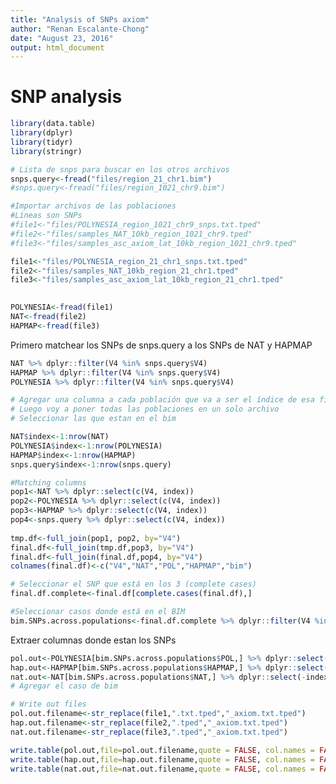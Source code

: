 ```yaml
---
title: "Analysis of SNPs axiom"
author: "Renan Escalante-Chong"
date: "August 23, 2016"
output: html_document
---
```


# SNP analysis

```r
library(data.table)
library(dplyr)
library(tidyr)
library(stringr)
```

```r
# Lista de snps para buscar en los otros archivos
snps.query<-fread("files/region_21_chr1.bim")
#snps.query<-fread("files/region_1021_chr9.bim")
```

```r
#Importar archivos de las poblaciones
#Líneas son SNPs
#file1<-"files/POLYNESIA_region_1021_chr9_snps.txt.tped"
#file2<-"files/samples_NAT_10kb_region_1021_chr9.tped"
#file3<-"files/samples_asc_axiom_lat_10kb_region_1021_chr9.tped"

file1<-"files/POLYNESIA_region_21_chr1_snps.txt.tped"
file2<-"files/samples_NAT_10kb_region_21_chr1.tped"
file3<-"files/samples_asc_axiom_lat_10kb_region_21_chr1.tped"
  

POLYNESIA<-fread(file1)
NAT<-fread(file2)
HAPMAP<-fread(file3)
```

Primero matchear los SNPs de snps.query a los SNPs de NAT y HAPMAP

```r
NAT %>% dplyr::filter(V4 %in% snps.query$V4)
HAPMAP %>% dplyr::filter(V4 %in% snps.query$V4)
POLYNESIA %>% dplyr::filter(V4 %in% snps.query$V4)
```

```r
# Agregar una columna a cada población que va a ser el índice de esa fila
# Luego voy a poner todas las poblaciones en un solo archivo
# Seleccionar las que estan en el bim

NAT$index<-1:nrow(NAT)
POLYNESIA$index<-1:nrow(POLYNESIA)
HAPMAP$index<-1:nrow(HAPMAP)
snps.query$index<-1:nrow(snps.query)

#Matching columns
pop1<-NAT %>% dplyr::select(c(V4, index))
pop2<-POLYNESIA %>% dplyr::select(c(V4, index))
pop3<-HAPMAP %>% dplyr::select(c(V4, index))
pop4<-snps.query %>% dplyr::select(c(V4, index))
  
tmp.df<-full_join(pop1, pop2, by="V4")
final.df<-full_join(tmp.df,pop3, by="V4")
final.df<-full_join(final.df,pop4, by="V4")
colnames(final.df)<-c("V4","NAT","POL","HAPMAP","bim")

# Seleccionar el SNP que está en los 3 (complete cases)
final.df.complete<-final.df[complete.cases(final.df),]

#Seleccionar casos donde está en el BIM
bim.SNPs.across.populations<-final.df.complete %>% dplyr::filter(V4 %in% snps.query$V4)

```

Extraer columnas donde estan los SNPs

```r

pol.out<-POLYNESIA[bim.SNPs.across.populations$POL,] %>% dplyr::select(-index)
hap.out<-HAPMAP[bim.SNPs.across.populations$HAPMAP,] %>% dplyr::select(-index)
nat.out<-NAT[bim.SNPs.across.populations$NAT,] %>% dplyr::select(-index)
# Agregar el caso de bim

# Write out files
pol.out.filename<-str_replace(file1,".txt.tped","_axiom.txt.tped")
hap.out.filename<-str_replace(file2,".tped","_axiom.txt.tped")
nat.out.filename<-str_replace(file3,".tped","_axiom.txt.tped")

write.table(pol.out,file=pol.out.filename,quote = FALSE, col.names = FALSE, row.names = FALSE)
write.table(hap.out,file=hap.out.filename,quote = FALSE, col.names = FALSE, row.names = FALSE)
write.table(nat.out,file=nat.out.filename,quote = FALSE, col.names = FALSE, row.names = FALSE)
```



